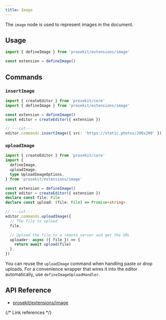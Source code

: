 ```yaml
---
title: Image
---
```



The `image` node is used to represent images in the document.

## Usage

```ts twoslash
import { defineImage } from 'prosekit/extensions/image'

const extension = defineImage()
```

## Commands

### `insertImage`

```ts twoslash
import { createEditor } from 'prosekit/core'
import { defineImage } from 'prosekit/extensions/image'

const extension = defineImage()
const editor = createEditor({ extension })

// ---cut---
editor.commands.insertImage({ src: 'https://static.photos/200x200' })
```

### `uploadImage`

```ts twoslash
import { createEditor } from 'prosekit/core'
import {
  defineImage,
  uploadImage,
  type UploadImageOptions,
} from 'prosekit/extensions/image'

const extension = defineImage()
const editor = createEditor({ extension })
declare const file: File
declare const upload: (file: File) => Promise<string>

// ---cut---
editor.commands.uploadImage({
  // The file to upload
  file,

  // Upload the file to a remote server and get the URL
  uploader: async ({ file }) => {
    return await upload(file)
  },
})
```

You can reuse the `uploadImage` command when handling paste or drop uploads. For a convenience wrapper that wires it into the editor automatically, use `defineImageUploadHandler`.

## API Reference

- [prosekit/extensions/image](/references/extensions/image)

{/* Link references */}

[`defineImageUploadHandler`]: /references/extensions/image#defineimageuploadhandler
